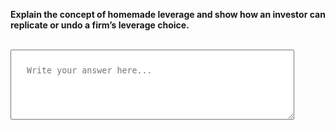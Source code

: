 ::: {.question-block}

<label for="module7_long_q5"><strong>Explain the concept of homemade leverage and show how an investor can replicate or undo a firm’s leverage choice.</strong></label><br><br>

<textarea id="module7_long_q5" name="module7_long_q5" rows="4" cols="60" placeholder="Write your answer here..." style="width:90%; padding:25px;"></textarea>

:::
